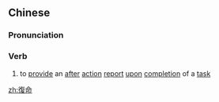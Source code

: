 {{also|复命}}
==Chinese==
{{zh-forms|s=复命}}

===Pronunciation===
{{zh-pron
|m=fùmìng
|cat=v
}}

===Verb===
{{zh-verb}}

# {{lb|zh|archaic}} to [[provide]] an [[after]] [[action]] [[report]] [[upon]] [[completion]] of a [[task]]

[[zh:復命]]